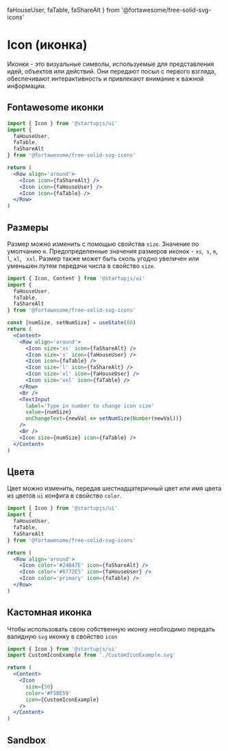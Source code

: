   faHouseUser,
  faTable,
  faShareAlt
} from '@fortawesome/free-solid-svg-icons'

# Icon (иконка)

Иконки - это визуальные символы, используемые для представления идей, объектов или действий. Они передают посыл с первого взгляда, обеспечивают интерактивность и привлекают внимание к важной информации.

## Fontawesome иконки

```jsx
import { Icon } from '@startupjs/ui'
import {
  faHouseUser,
  faTable,
  faShareAlt
} from '@fortawesome/free-solid-svg-icons'
```

```jsx example
return (
  <Row align='around'>
    <Icon icon={faShareAlt} />
    <Icon icon={faHouseUser} />
    <Icon icon={faTable} />
  </Row>
)
```

## Размеры

Размер можно изменить с помощью свойства `size`. Значение по умолчанию `m`. Предопределенные значения размеров иконок - `xs`,` s`, `m`,` l`, `xl`, ` xxl`. Размер также может быть сколь угодно увеличен или уменьшен путем передачи числа в свойство `size`.

```jsx
import { Icon, Content } from '@startupjs/ui'
import {
  faHouseUser,
  faTable,
  faShareAlt
} from '@fortawesome/free-solid-svg-icons'
```

```jsx example
const [numSize, setNumSize] = useState(80)
return (
  <Content>
    <Row align='around'>
      <Icon size='xs' icon={faShareAlt} />
      <Icon size='s' icon={faHouseUser} />
      <Icon icon={faTable} />
      <Icon size='l' icon={faShareAlt} />
      <Icon size='xl' icon={faHouseUser} />
      <Icon size='xxl' icon={faTable} />
    </Row>
    <Br />
    <TextInput
      label='Type in number to change icon size'
      value={numSize}
      onChangeText={newVal => setNumSize(Number(newVal))}
    />
    <Br />
    <Icon size={numSize} icon={faTable} />
  </Content>
)
```

## Цвета

Цвет можно изменить, передав шестнадцатеричный цвет или имя цвета из цветов `ui` конфига в свойство `color`.

```jsx
import { Icon } from '@startupjs/ui'
import {
  faHouseUser,
  faTable,
  faShareAlt
} from '@fortawesome/free-solid-svg-icons'
```

```jsx example
return (
  <Row align='around'>
    <Icon color='#24B47E' icon={faShareAlt} />
    <Icon color='#6772E5' icon={faHouseUser} />
    <Icon color='primary' icon={faTable} />
  </Row>
)
```

## Кастомная иконка

Чтобы использовать свою собственную иконку необходимо передать валидную `svg` иконку в свойство `icon`

```jsx
import { Icon } from '@startupjs/ui'
import CustomIconExample from './CustomIconExample.svg'
```

```jsx example
return (
  <Content>
    <Icon
      size={50}
      color='#F5BE59'
      icon={CustomIconExample}
    />
  </Content>
)
```


## Sandbox

<Sandbox Component={Icon} />
